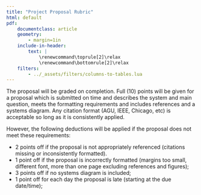 ```yaml
---
title: "Project Proposal Rubric"
html: default
pdf:
    documentclass: article
    geometry:
        - margin=1in  
    include-in-header:
        text: |
            \renewcommand\toprule[2]\relax
            \renewcommand\bottomrule[2]\relax
    filters:
        - ../_assets/filters/columns-to-tables.lua
---
```


The proposal will be graded on completion. Full (10) points will be given for a proposal which is submitted on time and describes the system and main question, meets the formatting requirements and includes references and a systems diagram. Any citation format (AGU, IEEE, Chicago, etc) is acceptable so long as it is consistently applied.

However, the following deductions will be applied if the proposal does not meet these requirements:

- 2 points off if the proposal is not appropriately referenced (citations missing or inconsistently formatted).
- 1 point off if the proposal is incorrectly formatted (margins too small, different font, more than one page excluding references and figures);
- 3 points off if no systems diagram is included;
- 1 point off for each day the proposal is late (starting at the due date/time);